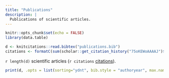 ```yaml
---
title: "Publications"
description: |
  Publications of scientific articles.
---
```


```r
knitr::opts_chunk$set(echo = FALSE)
library(data.table)
```

```r
d <- knitcitations::read.bibtex("publications.bib")
citations <- formatC(sum(scholar::get_citation_history("75oKEWoAAAAJ")$cites), big.mark = " ", format = "f", digits = 0)
```

`r length(d)` scientific articles (`r citations` [citations](https://scholar.google.com/citations?user=75oKEWoAAAAJ&hl=en&oi=ao)).

```r
print(d, .opts = list(sorting="ydnt", bib.style = "authoryear", max.names = 1, dashed = F, style = "html"))
```
